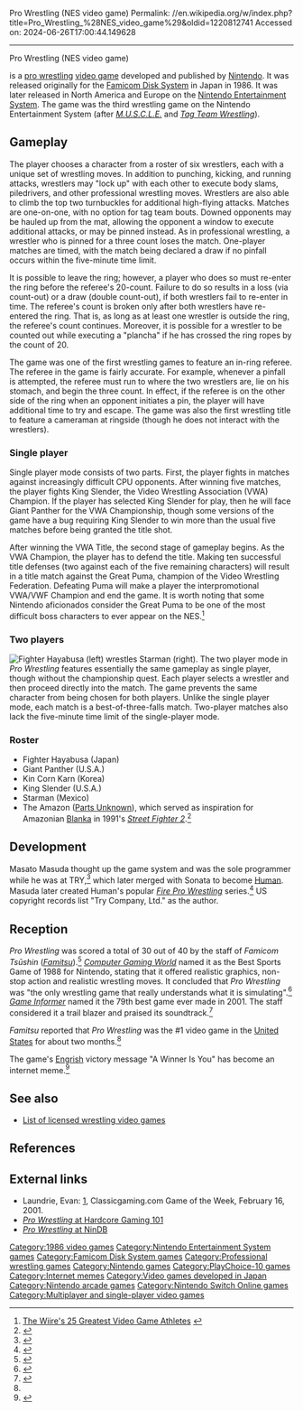 Pro Wrestling (NES video game)
Permalink: //en.wikipedia.org/w/index.php?title=Pro_Wrestling_%28NES_video_game%29&oldid=1220812741
Accessed on: 2024-06-26T17:00:44.149628



------
Pro Wrestling (NES video game)
{{short description|1986 video game}}
{{For|the unrelated Master System game|Pro Wrestling (Master System video game)}}
{{Infobox video game
| title = Pro Wrestling
| image = Nesprowrestlingbox.jpg
| caption = North American box art
| developer = [[Nintendo R&D3]]
| publisher = [[Nintendo]]
| designer = Masato Masuda
| engine = 
| released = {{vgrelease|JP|October 13, 1986|NA|March 1987|EU|September 15, 1987}}
| genre = [[Fighting game|Fighting]], [[Sports game|sports]]
| modes = [[Single-player]], [[multiplayer]]
| platforms = [[Family Computer Disk System]], [[Nintendo Entertainment System]], [[Arcade game|Arcade]]
| arcade system = [[PlayChoice-10]]
}}

{{nihongo|'''''Pro Wrestling'''''|プロレス|Puroresu}} is a [[pro wrestling]] [[video game]] developed and published by [[Nintendo]]. It was released originally for the [[Famicom Disk System]] in Japan in 1986. It was later released in North America and Europe on the [[Nintendo Entertainment System]]. The game was the third wrestling game on the Nintendo Entertainment System (after ''[[M.U.S.C.L.E. (video game)|M.U.S.C.L.E.]]'' and ''[[Tag Team Wrestling]]'').

==Gameplay==
The player chooses a character from a roster of six wrestlers, each with a unique set of wrestling moves. In addition to punching, kicking, and running attacks, wrestlers may "lock up" with each other to execute body slams, piledrivers, and other professional wrestling moves. Wrestlers are also able to climb the top two turnbuckles for additional high-flying attacks. Matches are one-on-one, with no option for tag team bouts. Downed opponents may be hauled up from the mat, allowing the opponent a window to execute additional attacks, or may be pinned instead. As in professional wrestling, a wrestler who is pinned for a three count loses the match. One-player matches are timed, with the match being declared a draw if no pinfall occurs within the five-minute time limit.

It is possible to leave the ring; however, a player who does so must re-enter the ring before the referee's 20-count. Failure to do so results in a loss (via count-out) or a draw (double count-out), if both wrestlers fail to re-enter in time. The referee's count is broken only after both wrestlers have re-entered the ring. That is, as long as at least one wrestler is outside the ring, the referee's count continues. Moreover, it is possible for a wrestler to be counted out while executing a "plancha" if he has crossed the ring ropes by the count of 20.

The game was one of the first wrestling games to feature an in-ring referee. The referee in the game is fairly accurate. For example, whenever a pinfall is attempted, the referee must run to where the two wrestlers are, lie on his stomach, and begin the three count. In effect, if the referee is on the other side of the ring when an opponent initiates a pin, the player will have additional time to try and escape. The game was also the first wrestling title to feature a cameraman at ringside (though he does not interact with the wrestlers).

===Single player===
Single player mode consists of two parts. First, the player fights in matches against increasingly difficult CPU opponents. After winning five matches, the player fights King Slender, the Video Wrestling Association (VWA) Champion. If the player has selected King Slender for play, then he will face Giant Panther for the VWA Championship, though some versions of the game have a bug requiring King Slender to win more than the usual five matches before being granted the title shot.

After winning the VWA Title, the second stage of gameplay begins. As the VWA Champion, the player has to defend the title. Making ten successful title defenses (two against each of the five remaining characters) will result in a title match against the Great Puma, champion of the Video Wrestling Federation. Defeating Puma will make a player the interpromotional VWA/VWF Champion and end the game. It is worth noting that some Nintendo aficionados consider the Great Puma to be one of the most difficult boss characters to ever appear on the NES.<ref>[http://thewiire.com/blog/post/5748-the-25-greatest-video-game-athletes The Wiire's 25 Greatest Video Game Athletes] {{webarchive|url=https://web.archive.org/web/20100103211958/http://thewiire.com/blog/post/5748-the-25-greatest-video-game-athletes |date=2010-01-03}}</ref>

===Two players===
[[Image:Pro Wrestling nes screenshot.png|frame|right|Fighter Hayabusa (left) wrestles Starman (right).]]
The two player mode in ''Pro Wrestling'' features essentially the same gameplay as single player, though without the championship quest. Each player selects a wrestler and then proceed directly into the match. The game prevents the same character from being chosen for both players. Unlike the single player mode, each match is a best-of-three-falls match. Two-player matches also lack the five-minute time limit of the single-player mode.

===Roster===
* Fighter Hayabusa (Japan)
* Giant Panther (U.S.A.)
* Kin Corn Karn (Korea)
* King Slender (U.S.A.)
* Starman (Mexico)
* The Amazon ([[Parts Unknown (wrestling)|Parts Unknown]]), which served as inspiration for Amazonian [[Blanka]] in 1991's ''[[Street Fighter 2]]''.<ref>{{cite web | url=https://streetwriterpodcast.blogspot.com/2015/09/how-fight-culture-became-fighting-game_7.html | title=Street Writer: The Word Warrior: How fight culture became fighting game history, part 30 | date=7 September 2015}}</ref>

==Development==
Masato Masuda thought up the game system and was the sole programmer while he was at TRY,<ref>{{cite book |last1=Yuki |first1=Masahiro |title=Continue Vol.11 |date=August 20, 2003|publisher=Ohta Publishing |location=Japan |isbn=9784872337846|pages=65–71}}</ref> which later merged with Sonata to become [[Human Entertainment|Human]]. Masuda later created Human's popular ''[[Fire Pro Wrestling]]'' series.<ref name="magweasel">{{cite web|url=http://magweasel.com/2010/05/11/a-bit-more-about/|title=A bit more about…|last=Gifford|first=Kevin|publisher=Magweasel|accessdate=2010-05-15|archive-date=2020-11-16|archive-url=https://web.archive.org/web/20201116081935/http://magweasel.com/2010/05/11/a-bit-more-about/|url-status=dead}}</ref> US copyright records list "Try Company, Ltd." as the author.

==Reception==
''Pro Wrestling'' was scored a total of 30 out of 40 by the staff of ''Famicom Tsūshin'' (''[[Famitsu]]'').<ref>{{cite magazine | author=''Famitsu'' staff | date=November 14, 1986 | magazine=[[Famitsu|Famicom Tsūshin]] | publisher=[[ASCII Corporation]] | number=11 | page=9 | language=ja | title=新作ゲームクロスレビュー |
trans-title=New Game Cross Review}}</ref> ''[[Computer Gaming World]]'' named it as the Best Sports Game of 1988 for Nintendo, stating that it offered realistic graphics, non-stop action and realistic wrestling moves. It concluded that ''Pro Wrestling'' was "the only wrestling game that really understands what it is simulating".<ref name="cgw198811">{{cite magazine | title=Video Gaming World | magazine=Computer Gaming World | date=November 1988 | author1=Kunkel, Bill | author2=Worley, Joyce | author3=Katz, Arnie | pages=54}}</ref> ''[[Game Informer]]'' named it the 79th best game ever made in 2001. The staff considered it a trail blazer and praised its soundtrack.<ref>{{cite magazine |title=Game Informer's Top 100 Games of All Time (Circa Issue 100) |url=http://www.gameinformer.com/b/features/archive/2009/11/16/game-informer-s-top-100-games-of-all-time-circa-issue-100.aspx |magazine=[[Game Informer]] |last=Cork |first=Jeff |date=2009-11-16 |accessdate=2013-12-10}}</ref>

''Famitsu'' reported that ''Pro Wrestling'' was the #1 video game in the [[United States]] for about two months.<ref name="magweasel"/>

The game's [[Engrish]] victory message "A Winner Is You" has become an internet meme.<ref>{{Cite web |date=2009-03-29 |title=A Winner Is You |url=https://knowyourmeme.com/memes/a-winner-is-you |access-date=2023-09-05 |website=Know Your Meme}}</ref>

==See also==
{{Portal|Video games}}
* [[List of licensed wrestling video games]]

==References==
{{reflist}}

==External links==
* Laundrie, Evan: [https://web.archive.org/web/20080314015510/http://classicgaming.gamespy.com/View.php?view=GameMuseum.Detail&id=210], Classicgaming.com Game of the Week, February 16, 2001.
* [https://web.archive.org/web/20121004181421/http://hardcoregaming101.net/prowrestling/prowrestling.htm ''Pro Wrestling'' at Hardcore Gaming 101]
* [http://www.nindb.net/nes/pro-wrestling/index.html ''Pro Wrestling'' at NinDB]

[[Category:1986 video games]]
[[Category:Nintendo Entertainment System games]]
[[Category:Famicom Disk System games]]
[[Category:Professional wrestling games]]
[[Category:Nintendo games]]
[[Category:PlayChoice-10 games]]
[[Category:Internet memes]]
[[Category:Video games developed in Japan]]
[[Category:Nintendo arcade games]]
[[Category:Nintendo Switch Online games]]
[[Category:Multiplayer and single-player video games]]